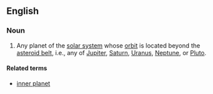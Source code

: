 ==English==

===Noun===
{{en-noun|sg=[[outer]] [[planet]]}}

# Any planet of the [[solar system]] whose [[orbit]] is located beyond the [[asteroid belt]], i.e., any of [[Jupiter]], [[Saturn]], [[Uranus]], [[Neptune]], or [[Pluto]].

====Related terms====
* [[inner planet]]